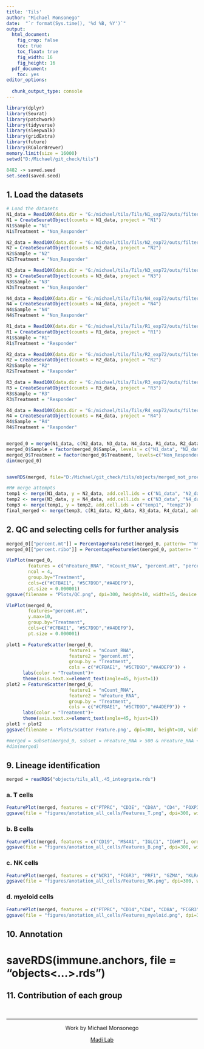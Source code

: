 ```yaml
---
title: 'Tils'
author: "Michael Monsonego"
date:  "`r format(Sys.time(), '%d %B, %Y')`"
output:
  html_document: 
    fig_crop: false
    toc: true
    toc_float: true
    fig_width: 16
    fig_height: 16
  pdf_document:
    toc: yes
editor_options:
  
  chunk_output_type: console
---
```




```r
library(dplyr)
library(Seurat)
library(patchwork)
library(tidyverse)
library(sleepwalk)
library(gridExtra)
library(future)
library(RColorBrewer)
memory.limit(size = 16000)
setwd("D:/Michael/git_check/tils")

8482 -> saved.seed
set.seed(saved.seed)
```

## 1. Load the datasets
```r


# Load the datasets
N1_data = Read10X(data.dir = "G:/michael/tils/Tils/N1_exp72/outs/filtered_feature_bc_matrix")
N1 = CreateSeuratObject(counts = N1_data, project = "N1")
N1$Sample = "N1"
N1$Treatment = "Non_Responder"

N2_data = Read10X(data.dir = "G:/michael/tils/Tils/N2_exp72/outs/filtered_feature_bc_matrix")
N2 = CreateSeuratObject(counts = N2_data, project = "N2")
N2$Sample = "N2"
N2$Treatment = "Non_Responder"

N3_data = Read10X(data.dir = "G:/michael/tils/Tils/N3_exp72/outs/filtered_feature_bc_matrix")
N3 = CreateSeuratObject(counts = N3_data, project = "N3")
N3$Sample = "N3"
N3$Treatment = "Non_Responder"

N4_data = Read10X(data.dir = "G:/michael/tils/Tils/N4_exp72/outs/filtered_feature_bc_matrix")
N4 = CreateSeuratObject(counts = N4_data, project = "N4")
N4$Sample = "N4"
N4$Treatment = "Non_Responder"

R1_data = Read10X(data.dir = "G:/michael/tils/Tils/R1_exp72/outs/filtered_feature_bc_matrix")
R1 = CreateSeuratObject(counts = R1_data, project = "R1")
R1$Sample = "R1"
R1$Treatment = "Responder"

R2_data = Read10X(data.dir = "G:/michael/tils/Tils/R2_exp72/outs/filtered_feature_bc_matrix")
R2 = CreateSeuratObject(counts = R2_data, project = "R2")
R2$Sample = "R2"
R2$Treatment = "Responder"

R3_data = Read10X(data.dir = "G:/michael/tils/Tils/R3_exp72/outs/filtered_feature_bc_matrix")
R3 = CreateSeuratObject(counts = R3_data, project = "R3")
R3$Sample = "R3"
R3$Treatment = "Responder"

R4_data = Read10X(data.dir = "G:/michael/tils/Tils/R4_exp72/outs/filtered_feature_bc_matrix")
R4 = CreateSeuratObject(counts = R4_data, project = "R4")
R4$Sample = "R4"
R4$Treatment = "Responder"


merged_0 = merge(N1_data, c(N2_data, N3_data, N4_data, R1_data, R2_data, R3_data, R4_data), add.cell.ids = c("N1_data", "N2_data", "N3_data", "N4_data", "R1_data", "R2_data", "R3_data", "R4_data"))
merged_0$Sample = factor(merged_0$Sample, levels = c("N1_data", "N2_data", "N3_data", "N4_data", "R1_data", "R2_data", "R3_data", "R4_data"))
merged_0$Treatment = factor(merged_0$Treatment, levels=c("Non_Responder", "Responder"))
dim(merged_0)


saveRDS(merged, file="D:/Michael/git_check/tils/objects/merged_not_processed.rds")

#M# merge attempts
temp1 <- merge(N1_data, y = N2_data, add.cell.ids = c("N1_data", "N2_data"))
temp2 <- merge(N3_data, y = N4_data, add.cell.ids = c("N3_data", "N4_data"))
temp3 <- merge(temp1, y = temp2, add.cell.ids = c("temp1", "temp2"))
final_merged <- merge(temp3, c(R1_data, R2_data, R3_data, R4_data), add.cell.ids = c("temp3", "R1_data", "R2_data", "R3_data", "R4_data"))


```

## 2. QC and selecting cells for further analysis
```r

merged_0[["percent.mt"]] = PercentageFeatureSet(merged_0, pattern= "^mt-")
merged_0[["percent.ribo"]] = PercentageFeatureSet(merged_0, pattern= "^Rp[sl]")

VlnPlot(merged_0, 
        features = c("nFeature_RNA", "nCount_RNA", "percent.mt", "percent.ribo"), 
        ncol = 4, 
        group.by="Treatment", 
        cols=c("#CFBAE1", "#5C7D9D","#A4DEF9"), 
        pt.size = 0.000001)
ggsave(filename = "Plots/QC.png", dpi=300, height=10, width=15, device = 'png')

VlnPlot(merged_0, 
        features="percent.mt", 
        y.max=10, 
        group.by="Treatment",
        cols=c("#CFBAE1", "#5C7D9D","#A4DEF9"), 
        pt.size = 0.000001)

plot1 = FeatureScatter(merged_0, 
                       feature1 = "nCount_RNA", 
                       feature2 = "percent.mt", 
                       group.by = "Treatment", 
                       cols = c("#CFBAE1", "#5C7D9D","#A4DEF9")) +
      labs(color = "Treatment")+
      theme(axis.text.x=element_text(angle=45, hjust=1))
plot2 = FeatureScatter(merged_0,
                       feature1 = "nCount_RNA",
                       feature2 = "nFeature_RNA",
                       group.by = "Treatment", 
                       cols = c("#CFBAE1", "#5C7D9D","#A4DEF9")) +
      labs(color = "Treatment")+
      theme(axis.text.x=element_text(angle=45, hjust=1))
plot1 + plot2
ggsave(filename = 'Plots/Scatter Feature.png', dpi=300, height=10, width=15, device = 'png')

#merged = subset(merged_0, subset = nFeature_RNA > 500 & nFeature_RNA < 4000 & nCount_RNA<20000 & percent.mt < 10 & percent.ribo< 50)
#dim(merged)
```



## 9. Lineage identification
```r
merged = readRDS("objects/tils_all_.45_integrgate.rds")
```

### a. T cells
```r
FeaturePlot(merged, features = c("PTPRC", "CD3E", "CD8A", "CD4", "FOXP3", "MKI67"), order=TRUE,pt.size=1, reduction="tsne", ncol=3, label=TRUE)
ggsave(file = "figures/anotation_all_cells/Features_T.png", dpi=300, width=30, height=20)
```

### b. B cells
```r
FeaturePlot(merged, features = c("CD19", "MS4A1", "IGLC1", "IGHM"), order=TRUE,pt.size=1, reduction="tsne", ncol=2, label=TRUE)
ggsave(file = "figures/anotation_all_cells/Features_B.png", dpi=300, width=20, height=20)
```

### c. NK cells
```r
FeaturePlot(merged, features = c("NCR1", "FCGR3", "PRF1", "GZMA", "KLRA4", "KLRA7"), order=TRUE,pt.size=1, reduction="tsne", ncol=3, label=TRUE)
ggsave(file = "figures/anotation_all_cells/Features_NK.png", dpi=300, width=30, height=20)
```

### d. myeloid cells
```r
FeaturePlot(merged, features = c("PTPRC", "CD14","CD4", "CD8A", "FCGR3", "ITGAM", "ITGAX", "TNFSF4", "APOE","CD80","CD86","H2-AB1"), order=TRUE, pt.size=1, reduction="tsne", ncol=4, label=TRUE)
ggsave(file = "figures/anotation_all_cells/Features_myeloid.png", dpi=300, width=40, height=30)
```


## 10. Annotation

# saveRDS(immune.anchors, file = "objects<...>.rds") 

## 11. Contribution of each group 


&nbsp;
<hr />
<p style="text-align: center;">Work by Michael Monsonego</a></p>
<p style="text-align: center;"> <a href="https://www.asafmadilab.com/">Madi Lab</a></p>
&nbsp;

    
